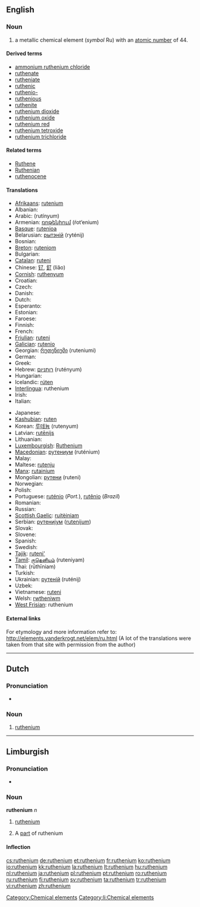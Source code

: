 {{also|Ruthenium}}
==English==
{{elements|Ru|technetium|Tc|rhodium|Rh}}

===Noun===
{{en-noun|-}}
{{wikipedia}}

# a metallic chemical element (''symbol'' Ru) with an [[atomic number]] of 44.

====Derived terms====
* [[ammonium ruthenium chloride]]
* [[ruthenate]]
* [[rutheniate]]
* [[ruthenic]]
* [[ruthenio-]]
* [[ruthenious]]
* [[ruthenite]]
* [[ruthenium dioxide]]
* [[ruthenium oxide]]
* [[ruthenium red]]
* [[ruthenium tetroxide]]
* [[ruthenium trichloride]]

====Related terms====
* [[Ruthene]]
* [[Ruthenian]]
* [[ruthenocene]]

====Translations====
{{trans-top|chemical element}}
* [[Afrikaans]]: [[rutenium]]
* Albanian: {{t-|sq|ruten|xs=Albanian}}
* Arabic: {{Arab|[[روتينيوم]]}} (rutínyum) {{m}}
* Armenian: [[ռոթենիում]] (ŕot‘enium)
* [[Basque]]: [[rutenioa]]
* Belarusian: [[рытэнiй]] (ryténij) {{m}}
* Bosnian: {{t-|bs|rutenij}}
* [[Breton]]: [[ruteniom]]
* Bulgarian: {{t-|bg|рутений|m|tr=ruténij}}
* [[Catalan]]: [[ruteni]]
* Chinese: [[钌]], [[釕]] (liǎo)
* [[Cornish]]: [[ruthenyum]]
* Croatian: {{t-|hr|rutenij}}
* Czech: {{t+|cs|ruthenium}}
* Danish: {{t-|da|ruthenium}}
* Dutch: {{t+|nl|ruthenium|n}}
* Esperanto: {{t-|eo|rutenio|xs=Esperanto}}
* Estonian: {{t-|et|ruteenium}}
* Faroese: {{t-|fo|ruthenium|xs=Faroese}}
* Finnish: {{t+|fi|rutenium}}
* French: {{t+|fr|ruthénium|m}}
* [[Friulian]]: [[ruteni]]
* [[Galician]]: [[rutenio]]
* Georgian: [[რუთენიუმი]] (ruteniumi)
* German: {{t+|de|Ruthenium|n}}
* Greek: {{t+|el|ρουθήνιο|n|tr=routhínio}}
* Hebrew: [[רותניום]] (rutényum)
* Hungarian: {{t+|hu|ruténium}}
* Icelandic: [[rúten]]
* [[Interlingua]]: ruthenium
* Irish: {{t+|ga|ruitéiniam|xs=Irish}}
* Italian: {{t+|it|rutenio|m}}
{{trans-mid}}
* Japanese: {{t+|ja|ルテニウム|tr=ruteniumu}}
* [[Kashubian]]: [[ruten]]
* Korean: [[루테늄]] (rutenyum)
* Latvian: [[rutēnijs]]
* Lithuanian: {{t+|lt|rutenis|xs=Lithuanian}}
* [[Luxembourgish]]: [[Ruthenium]]
* [[Macedonian]]: [[рутениум]] (ruténium) {{m}}
* Malay: {{t-|ms|rutenium|xs=Malay}}
* Maltese: [[rutenju]]
* [[Manx]]: [[rutainium]]
* Mongolian: [[рутени]] (ruteni)
* Norwegian: {{t-|no|ruthenium}}
* Polish: {{t+|pl|ruten|m}}
* Portuguese: [[ruténio]] (''Port.''), [[rutênio]] (''Brazil'') {{m}}
* Romanian: {{t+|ro|ruteniu|n}}
* Russian: {{t+|ru|рутений|m|tr=ruténij}}
* [[Scottish Gaelic]]: [[ruitèiniam]]
* Serbian: [[рутениjум]] ([[rutenijum]]) {{m}}
* Slovak: {{t-|sk|ruténium}}
* Slovene: {{t+|sl|rutenij}}
* Spanish: {{t+|es|rutenio|m}}
* Swedish: {{t+|sv|rutenium|n}}
* [[Tajik]]: [[ruteni']]
* [[Tamil]]: [[ருதெனியம்]] (ruteniyam)
* Thai: {{Thai|[[รูทีเนียม]]}} (rūthīniam)
* Turkish: {{t+|tr|rutenyum}}
* Ukrainian: [[рутенiй]] (ruténij) {{m}}
* Uzbek: {{t-|uz|рутений|tr=ruteniy|sc=Cyrl|xs=Uzbek}}
* Vietnamese: [[ruteni]]
* Welsh: [[rwtheniwm]]
* [[West Frisian]]: ruthenium
{{trans-bottom}}

====External links====
For etymology and more information refer to:
http://elements.vanderkrogt.net/elem/ru.html
(A lot of the translations were taken from that site with permission from the author)

[[Category:Chemical elements]]

----

==Dutch==
{{wikipedia|lang=nl}}

===Pronunciation===
* {{audio|Nl-ruthenium.ogg|Audio}}

===Noun===
{{infl|nl|noun|g=n}}

# {{chemical element|lang=nl}} [[ruthenium#English|ruthenium]]

----

==Limburgish==

===Pronunciation===
* {{IPA|[ryˈðeː˨ɲɔ˧m]|lang=li}}

===Noun===
'''ruthenium''' ''n''

# {{uncountable|lang=li}} [[ruthenium#English|ruthenium]]
# A [[part]] of ruthenium

====Inflection====
{{li-noun-um|rutheni}}

[[Category:li:Chemical elements]]

[[cs:ruthenium]]
[[de:ruthenium]]
[[et:ruthenium]]
[[fr:ruthenium]]
[[ko:ruthenium]]
[[io:ruthenium]]
[[kk:ruthenium]]
[[la:ruthenium]]
[[lt:ruthenium]]
[[hu:ruthenium]]
[[nl:ruthenium]]
[[ja:ruthenium]]
[[pl:ruthenium]]
[[pt:ruthenium]]
[[ro:ruthenium]]
[[ru:ruthenium]]
[[fi:ruthenium]]
[[sv:ruthenium]]
[[ta:ruthenium]]
[[tr:ruthenium]]
[[vi:ruthenium]]
[[zh:ruthenium]]